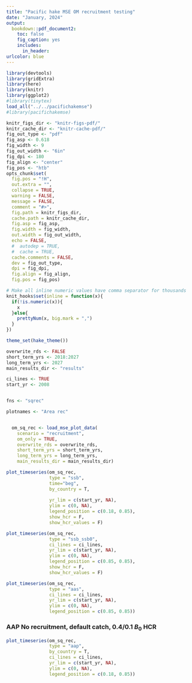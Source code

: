 ```yaml
---
title: "Pacific hake MSE OM recruitment testing"
date: "January, 2024"
output: 
  bookdown::pdf_document2:
    toc: false
    fig_caption: yes
    includes:
      in_header: 
urlcolor: blue
---
```


```r
library(devtools)
library(gridExtra)
library(here)
library(knitr)
library(ggplot2)
#library(tinytex)
load_all("../../pacifichakemse")
#library(pacifichakemse)

knitr_figs_dir <- "knitr-figs-pdf/"
knitr_cache_dir <- "knitr-cache-pdf/"
fig_out_type <- "pdf"
fig_asp <- 0.618
fig_width <- 9
fig_out_width <- "6in"
fig_dpi <- 180
fig_align <- "center"
fig_pos <- "htb"
opts_chunk$set(
  fig.pos = "!H",
  out.extra = "",
  collapse = TRUE,
  warning = FALSE,
  message = FALSE,
  comment = "#>",
  fig.path = knitr_figs_dir,
  cache.path = knitr_cache_dir,
  fig.asp = fig_asp,
  fig.width = fig_width,
  out.width = fig_out_width,
  echo = FALSE,
  #  autodep = TRUE,
  #  cache = TRUE,
  cache.comments = FALSE,
  dev = fig_out_type,
  dpi = fig_dpi,
  fig.align = fig_align,
  fig.pos = fig_pos)

# Make all inline numeric values have comma separator for thousands
knit_hooks$set(inline = function(x){
  if(!is.numeric(x)){
    x
  }else{
    prettyNum(x, big.mark = ",")
  }
})

theme_set(hake_theme())

overwrite_rds <- FALSE
short_term_yrs <- 2018:2027
long_term_yrs <- 2027
main_results_dir <- "results"

ci_lines <- TRUE
start_yr <- 2008


fns <- "sqrec"

plotnames <- "Area rec"


  om_sq_rec <- load_mse_plot_data(
    scenario = "recruitment",
    om_only = TRUE,
    overwrite_rds = overwrite_rds,
    short_term_yrs = short_term_yrs,
    long_term_yrs = long_term_yrs,
    main_results_dir = main_results_dir)
```
```r
plot_timeseries(om_sq_rec,
                type = "ssb",
                time="beg",
                by_country = T,
                
                yr_lim = c(start_yr, NA),
                ylim = c(0, NA),
                legend_position = c(0.18, 0.85),
                show_hcr = F,
                show_hcr_values = F)

```
```r
plot_timeseries(om_sq_rec,
                type = "ssb_ssb0",
                ci_lines = ci_lines,
                yr_lim = c(start_yr, NA),
                ylim = c(0, NA),
                legend_position = c(0.85, 0.85),
                show_hcr = F,
                show_hcr_values = F)
```

```r
plot_timeseries(om_sq_rec,
                type = "aas",
                ci_lines = ci_lines,
                yr_lim = c(start_yr, NA),
                ylim = c(0, NA),
                legend_position = c(0.85, 0.85))
```
### AAP No recruitment, default catch, 0.4/0.1 $B_0$ HCR
```r
plot_timeseries(om_sq_rec,
                type = "aap",
                by_country = T,
                ci_lines = ci_lines,
                yr_lim = c(start_yr, NA),
                ylim = c(0, NA),
                legend_position = c(0.18, 0.85))
```

